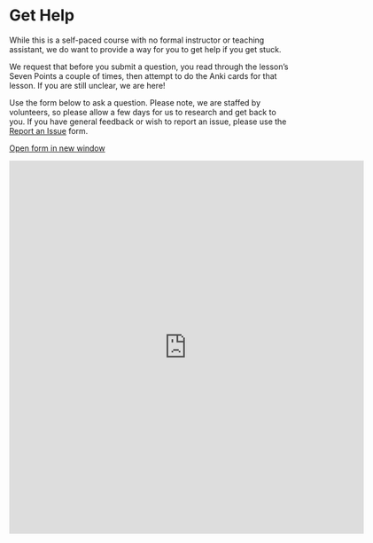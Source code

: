 # Get Help {- #get_help}

While this is a self-paced course with no formal instructor or teaching assistant, we do want to provide a way for you to get help if you get stuck.

We request that before you submit a question, you read through the lesson's Seven Points a couple of times, then attempt to do the Anki cards for that lesson.  If you are still unclear, we are here!

Use the form below to ask a question. Please note, we are staffed by volunteers, so please allow a few days for us to research and get back to you.  If you have general feedback or wish to report an issue, please use the [Report an Issue](#report_issue) form.

[Open form in new window](https://forms.gle/tNsvwrhci3nGkvvV6){target="_blank"}

<iframe src="https://docs.google.com/forms/d/e/1FAIpQLSdWJc7ri0andmyu70D1USeDRtbsrHLaYLNrs0rvI2qBJx-yEg/viewform?embedded=true" width="640" height="673" frameborder="0" marginheight="0" marginwidth="0"></iframe>


